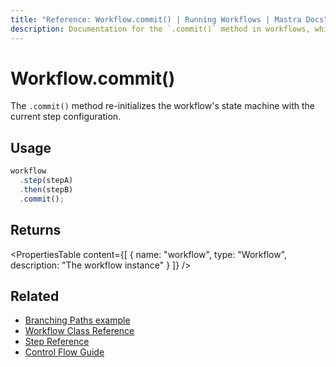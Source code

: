 ```yaml
---
title: "Reference: Workflow.commit() | Running Workflows | Mastra Docs"
description: Documentation for the `.commit()` method in workflows, which re-initializes the workflow machine with the current step configuration.
---
```


# Workflow.commit()

The `.commit()` method re-initializes the workflow's state machine with the current step configuration.

## Usage

```typescript
workflow
  .step(stepA)
  .then(stepB)
  .commit();
```

## Returns

<PropertiesTable
  content={[
    {
      name: "workflow",
      type: "Workflow",
      description: "The workflow instance"
    }
  ]}
/>

## Related

- [Branching Paths example](../../../examples/workflows/branching-paths.mdx)
- [Workflow Class Reference](./workflow.mdx)
- [Step Reference](./step-class.mdx)
- [Control Flow Guide](../../workflows/control-flow.mdx)
```
